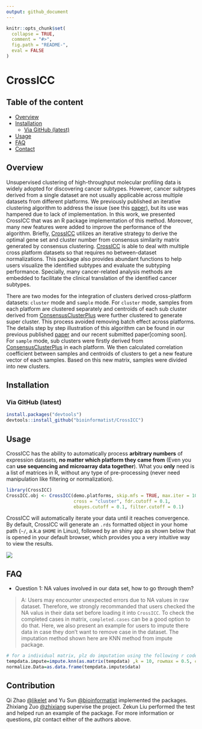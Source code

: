 ```yaml
---
output: github_document
---
```


<!-- README.md is generated from README.Rmd. Please edit that file -->

```r
knitr::opts_chunk$set(
  collapse = TRUE,
  comment = "#>",
  fig.path = "README-",
  eval = FALSE
)
```

# CrossICC

## Table of the content 

- [Overview](#overview)
- [Installation](#installation)
  * [Via GitHub (latest)](#via-github-latest)
- [Usage](#usage)
- [FAQ](#faq)
- [Contact](#contact)

## Overview

Unsupervised clustering of high-throughput molecular profiling data is widely adopted for discovering cancer subtypes. However, cancer subtypes derived from a single dataset are not usually applicable across multiple datasets from different platforms. We previously published an iterative clustering algorithm to address the issue (see this [paper](http://clincancerres.aacrjournals.org/content/21/4/870.long)), but its use was hampered due to lack of implementation. In this work, we presented CrossICC that was an R package implementation of this method. Moreover, many new features were added to improve the performance of the algorithm. Briefly, [CrossICC](https://github.com/bioinformatist/CrossICC) utilizes an iterative strategy to derive the optimal gene set and cluster number from consensus similarity matrix generated by consensus clustering. [CrossICC](https://github.com/bioinformatist/CrossICC) is able to deal with multiple cross platform datasets so that requires no between-dataset normalizations. This package also provides abundant functions to help users visualize the identified subtypes and evaluate the subtyping performance. Specially, many cancer-related analysis methods are embedded to facilitate the clinical translation of the identified cancer subtypes.  

There are two modes for the integration of clusters derived cross-platform datasets: `cluster`  mode and `sample` mode. For `cluster` mode, samples from each platform are clustered separately and centroids of each sub cluster derived from [ConsensusClusterPlus](https://bioconductor.org/packages/release/bioc/html/ConsensusClusterPlus.htm) were further clustered to generate super cluster. This process avoided removing batch effect across platforms. The details step by step illustration of this algorithm can be found in our previous published [paper](http://clincancerres.aacrjournals.org/content/early/2014/12/09/1078-0432.ccr-14-2481) and our recent submitted paper[coming soon]. For `sample` mode, sub clusters were firstly derived from [ConsensusClusterPlus](https://bioconductor.org/packages/release/bioc/html/ConsensusClusterPlus.htm) in each platform. We then calculated correlation coefficient between samples and centroids of clusters to get a new feature vector of each samples. Based on this new matrix, samples were divided into new clusters.


## Installation

### Via GitHub (latest)

```r
install.packages("devtools")
devtools::install_github("bioinformatist/CrossICC")
```

## Usage

CrossICC has the ability to automatically process **arbitrary numbers** of expression datasets, **no matter which platform they came from** (Even you can **use sequencing and microarray data together**). What you **only** need is a list of matrices in R, without any type of pre-processing (never need manipulation like filtering or normalization).

```r
library(CrossICC)
CrossICC.obj <- CrossICC(demo.platforms, skip.mfs = TRUE, max.iter = 100, 
                         cross = "cluster", fdr.cutoff = 0.1, 
                         ebayes.cutoff = 0.1, filter.cutoff = 0.1)
```

CrossICC will automatically iterate your data until it reaches convergence. By default, CrossICC will generate an `.rds` formatted object in your home path (`~/`, a.k.a `$HOME` in Linux), followed by an shiny app as shown below that is opened in your default browser, which provides you a very intuitive way to view the results.

![](inst/imgs/readMe_home.jpg)

## FAQ

- Question 1: NA values involved in our data set, how to go through them?

> A: Users may encounter unexpected errors due to NA values in raw dataset. Therefore, we strongly recommanded that users checked the NA valus in their data set before loading it into `CrossICC`. To check the completed cases in matrix, `completed.cases` can be a good option to do that. Here, we also present an example for users to impute there data in case they don't want to remove case in the dataset. The imputation method shown here are KNN method from impute package.

```r
# for a individual matrix, plz do imputation using the following r code
tempdata.impute=impute.knn(as.matrix(tempdata) ,k = 10, rowmax = 0.5, colmax = 0.8)
normalize.Data=as.data.frame(tempdata.impute$data)
```

## Contribution  

   Qi Zhao [\@likelet](https://github.com/likelet) and Yu Sun [\@bioinformatist](https://github.com/bioinformatist) implemented the packages. Zhixiang Zuo [\@zhixiang](https://scholar.google.com/citations?user=Ln_bw9AAAAAJ&hl=zh-CN) supervise the project. Zekun Liu performed the test and helped run an example of the package. For more information or questions, plz contact either of the authors above. 


